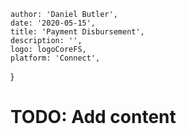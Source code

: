 
    author: 'Daniel Butler',
    date: '2020-05-15',
    title: 'Payment Disbursement',
    description: '',
    logo: logoCoreFS,
    platform: 'Connect',
}



# TODO: Add content
